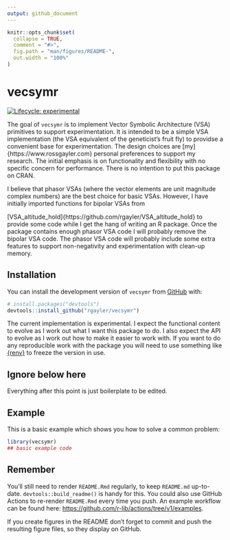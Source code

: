 ```yaml
---
output: github_document
---
```


<!-- README.md is generated from README.Rmd. Please edit that file -->

```r
knitr::opts_chunk$set(
  collapse = TRUE,
  comment = "#>",
  fig.path = "man/figures/README-",
  out.width = "100%"
)
```

# vecsymr

<!-- badges: start -->
[![Lifecycle: experimental](https://img.shields.io/badge/lifecycle-experimental-orange.svg)](https://lifecycle.r-lib.org/articles/stages.html#experimental)
<!-- badges: end -->

The goal of `vecsymr` is to implement Vector Symbolic Architecture (VSA)
primitives to support experimentation. It is intended to be a simple VSA
implementation (the VSA equivalent of the geneticist's fruit fly) to providse a
convenient base for experimentation. The design choices are
[my]{https://www.rossgayler.com} personal preferences to support my research.
The initial emphasis is on functionality and flexibility with no specific
concern for performance. There is no intention to put this package on CRAN.

I believe that phasor VSAs (where the  vector elements are unit magnitude
complex numbers) are the best choice for basic VSAs. However, I have initially
imported functions for bipolar VSAs from

[VSA_altitude_hold]{https://github.com/rgayler/VSA_altitude_hold} to provide
some code while I get the hang of writing an R package. Once the package
contains enough phasor VSA code I will probably remove the bipolar VSA code.
The phasor VSA code will probably include some extra features to support
non-negativity and experimentation with clean-up memory.

## Installation

You can install the development version of `vecsymr` from
[GitHub](https://github.com/) with:

``` r
# install.packages("devtools")
devtools::install_github("rgayler/vecsymr")
```

The current implementation is experimental. I expect the functional content to
evolve as I work out what I want this package to do. I also expect the API to
evolve as I work out how to make it easier to work with. If you want to do any
reproducible work with the package you will need to use something like
[{renv}](https://rstudio.github.io/renv/) to freeze the version in use.

## Ignore below here

Everything after this point is just boilerplate to be edited.

## Example

This is a basic example which shows you how to solve a common problem:

```r
library(vecsymr)
## basic example code
```

## Remember

You'll still need to render `README.Rmd` regularly, to keep `README.md`
up-to-date. `devtools::build_readme()` is handy for this. You could also use
GitHub Actions to re-render `README.Rmd` every time you push. An example
workflow can be found here: <https://github.com/r-lib/actions/tree/v1/examples>.

If you create figures in the README don't forget to commit and push the
resulting figure files, so they display on GitHub.
